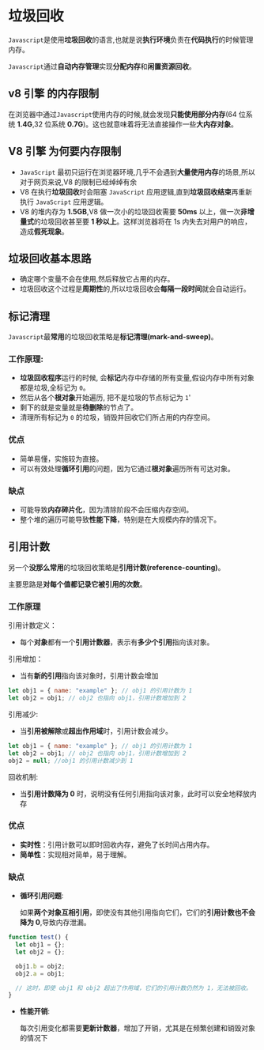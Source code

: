 # 垃圾回收

`Javascript`是使用**垃圾回收**的语言,也就是说**执行环境**负责在**代码执行**的时候管理内存。

`Javascript`通过**自动内存管理**实现**分配内存**和**闲置资源回收**。

## v8 引擎 的内存限制

在浏览器中通过`Javascript`使用内存的时候,就会发现**只能使用部分内存**(64 位系统 **1.4G**,32 位系统 **0.7G**)。这也就意味着将无法直接操作一些**大内存对象**。

## V8 引擎 为何要内存限制

- `JavaScript` 最初只运行在浏览器环境,几乎不会遇到**大量使用内存**的场景,所以对于网页来说,V8 的限制已经绰绰有余
- V8 在执行**垃圾回收**时会阻塞 `JavaScript` 应用逻辑,直到**垃圾回收结束**再重新执行 `JavaScript` 应用逻辑。
- V8 的堆内存为 **1.5GB**,V8 做一次小的垃圾回收需要 **50ms** 以上，做一次**非增量式**的垃圾回收甚至要 **1 秒以上**。这样浏览器将在 1s 内失去对用户的响应，造成**假死现象**。

## 垃圾回收基本思路

- 确定哪个变量不会在使用,然后释放它占用的内存。
- 垃圾回收这个过程是**周期性**的,所以垃圾回收会**每隔一段时间**就会自动运行。

## 标记清理

`Javascript`最**常用**的垃圾回收策略是**标记清理(mark-and-sweep)**。

### 工作原理:

- **垃圾回收程序**运行的时候, 会**标记**内存中存储的所有变量,假设内存中所有对象都是垃圾,全标记为 `0`。
- 然后从各个**根对象**开始遍历, 把不是垃圾的节点标记为 `1`'
- 剩下的就是变量就是**待删除**的节点了。
- 清理所有标记为 `0` 的垃圾，销毁并回收它们所占用的内存空间。

### 优点

- 简单易懂，实施较为直接。
- 可以有效处理**循环引用**的问题，因为它通过**根对象**遍历所有可达对象。

### 缺点

- 可能导致**内存碎片化**，因为清除阶段不会压缩内存空间。
- 整个堆的遍历可能导致**性能下降**，特别是在大规模内存的情况下。

## 引用计数

另一个**没那么常用**的垃圾回收策略是**引用计数(reference-counting)**。

主要思路是**对每个值都记录它被引用的次数**。

### 工作原理

引用计数定义：

- 每个**对象**都有一个**引用计数器**，表示有**多少个引用**指向该对象。

引用增加：

- 当有**新的引用**指向该对象时，引用计数会增加

```javascript
let obj1 = { name: "example" }; // obj1 的引用计数为 1
let obj2 = obj1; // obj2 也指向 obj1，引用计数增加到 2
```

引用减少:

- 当**引用被解除**或**超出作用域**时，引用计数会减少。

```javascript
let obj1 = { name: "example" }; // obj1 的引用计数为 1
let obj2 = obj1; // obj2 也指向 obj1，引用计数增加到 2
obj2 = null; //obj1 的引用计数减少到 1
```

回收机制:

- 当**引用计数降为 0** 时，说明没有任何引用指向该对象，此时可以安全地释放内存

### 优点

- **实时性**：引用计数可以即时回收内存，避免了长时间占用内存。
- **简单性**：实现相对简单，易于理解。

### 缺点

- **循环引用问题**:

  如果**两个对象互相引用**，即使没有其他引用指向它们，它们的**引用计数也不会降为 0**,导致内存泄漏。

```javascript
function test() {
  let obj1 = {};
  let obj2 = {};

  obj1.b = obj2;
  obj2.a = obj1;

  // 这时，即使 obj1 和 obj2 超出了作用域，它们的引用计数仍然为 1，无法被回收。
}
```

- **性能开销**:

  每次引用变化都需要**更新计数器**，增加了开销，尤其是在频繁创建和销毁对象的情况下

